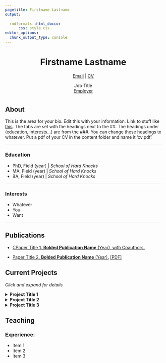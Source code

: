 ```yaml
---
pagetitle: Firstname Lastname
output: 
    
  rmdformats::html_docco:
      css: style.css
editor_options: 
  chunk_output_type: console
---
```



<center> 

<h1>Firstname Lastname</h1>

<a href="mailto:email@address.com" class = "link">Email</a> <a class = "vert">|</a> <a href="content/cv.pdf" class = "link">CV</a> 



Job Title </center>

<center> [Employer](youremployer.com) </center> 

\newline

#  {.tabset .tabset-fade}

## About

This is the area for your bio. Edit this with your information. Link to stuff like [this](wikipedia.org). The tabs are set with the headings next to the ##. The headings under (education, interests...) are from the ###. You can change these headings to whatever. Put a pdf of your CV in the content folder and name it 'cv.pdf'.

<hr style="height:1px;border-width:0;color:#ECF0F1;background-color:#ECF0F1">


### Education

- PhD, Field (year) | _School of Hard Knocks_
- MA, Field (year) | _School of Hard Knocks_
- BA, Field (year) | _School of Hard Knocks_

<hr style="height:1px;border-width:0;color:#ECF0F1;background-color:#ECF0F1">

### Interests

- Whatever
- You
- Want

<hr style="height:1px;border-width:0;color:#ECF0F1;background-color:#ECF0F1">

## Publications

- [CPaper Title 1. __Bolded Publication Name__ (Year), with Coauthors.](linktothepaperonline.com)

- [Paper Title 2. __Bolded Publication Name__ (Year).](linktothepaperonline.com) <a href="content/direct_to_pdf.pdf" class = "smalllink">[PDF]</a> 

## Current Projects


_Click and expand for details_


<details>
<summary>
__Project Title 1__
</summary>
__Summary:__ Project description goes here. Each project will fall within the tags. The project title is clickable to expand. The summary appears after expanding. You can also add images using this chunk below, which calls the images from the 'img' folder.

```r
knitr::include_graphics("img/image1.png")
```
</details>



<details>
<summary>
__Project Title 2__
</summary>
__Summary:__ You can also not include an image if you want. More text blah blah.
</details>

<details>
<summary>
__Project Title 3__
</summary>
__Summary:__ You can also not include an image if you want. More text blah blah.
</details>





## Teaching


### Experience:
- Item 1
- Item 2
- Item 3



